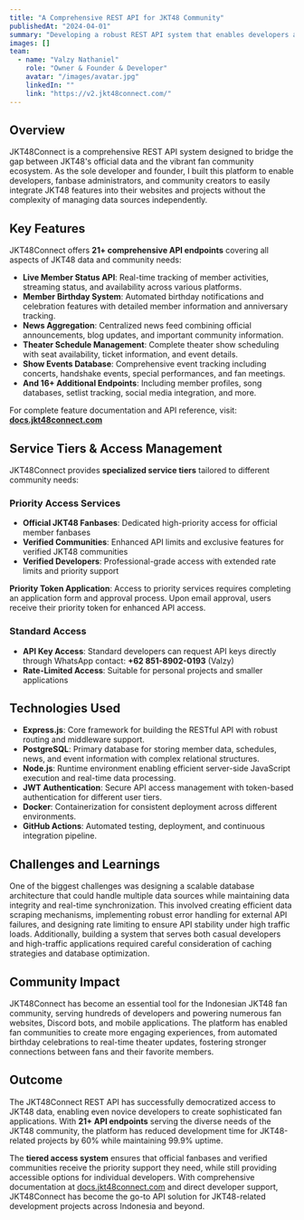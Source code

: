 ```yaml
---
title: "A Comprehensive REST API for JKT48 Community"
publishedAt: "2024-04-01"
summary: "Developing a robust REST API system that enables developers and fan communities to seamlessly integrate JKT48 features into their websites and applications."
images: []
team:
  - name: "Valzy Nathaniel"
    role: "Owner & Founder & Developer"
    avatar: "/images/avatar.jpg"
    linkedIn: ""
    link: "https://v2.jkt48connect.com/"
---
```


## Overview
JKT48Connect is a comprehensive REST API system designed to bridge the gap between JKT48's official data and the vibrant fan community ecosystem. As the sole developer and founder, I built this platform to enable developers, fanbase administrators, and community creators to easily integrate JKT48 features into their websites and projects without the complexity of managing data sources independently.

## Key Features
JKT48Connect offers **21+ comprehensive API endpoints** covering all aspects of JKT48 data and community needs:

- **Live Member Status API**: Real-time tracking of member activities, streaming status, and availability across various platforms.
- **Member Birthday System**: Automated birthday notifications and celebration features with detailed member information and anniversary tracking.
- **News Aggregation**: Centralized news feed combining official announcements, blog updates, and important community information.
- **Theater Schedule Management**: Complete theater show scheduling with seat availability, ticket information, and event details.
- **Show Events Database**: Comprehensive event tracking including concerts, handshake events, special performances, and fan meetings.
- **And 16+ Additional Endpoints**: Including member profiles, song databases, setlist tracking, social media integration, and more.

For complete feature documentation and API reference, visit: **[docs.jkt48connect.com](https://docs.jkt48connect.com)**

## Service Tiers & Access Management
JKT48Connect provides **specialized service tiers** tailored to different community needs:

### Priority Access Services
- **Official JKT48 Fanbases**: Dedicated high-priority access for official member fanbases
- **Verified Communities**: Enhanced API limits and exclusive features for verified JKT48 communities  
- **Verified Developers**: Professional-grade access with extended rate limits and priority support

**Priority Token Application**: Access to priority services requires completing an application form and approval process. Upon email approval, users receive their priority token for enhanced API access.

### Standard Access
- **API Key Access**: Standard developers can request API keys directly through WhatsApp contact: **+62 851-8902-0193** (Valzy)
- **Rate-Limited Access**: Suitable for personal projects and smaller applications

## Technologies Used
- **Express.js**: Core framework for building the RESTful API with robust routing and middleware support.
- **PostgreSQL**: Primary database for storing member data, schedules, news, and event information with complex relational structures.
- **Node.js**: Runtime environment enabling efficient server-side JavaScript execution and real-time data processing.
- **JWT Authentication**: Secure API access management with token-based authentication for different user tiers.
- **Docker**: Containerization for consistent deployment across different environments.
- **GitHub Actions**: Automated testing, deployment, and continuous integration pipeline.

## Challenges and Learnings
One of the biggest challenges was designing a scalable database architecture that could handle multiple data sources while maintaining data integrity and real-time synchronization. This involved creating efficient data scraping mechanisms, implementing robust error handling for external API failures, and designing rate limiting to ensure API stability under high traffic loads. Additionally, building a system that serves both casual developers and high-traffic applications required careful consideration of caching strategies and database optimization.

## Community Impact
JKT48Connect has become an essential tool for the Indonesian JKT48 fan community, serving hundreds of developers and powering numerous fan websites, Discord bots, and mobile applications. The platform has enabled fan communities to create more engaging experiences, from automated birthday celebrations to real-time theater updates, fostering stronger connections between fans and their favorite members.

## Outcome
The JKT48Connect REST API has successfully democratized access to JKT48 data, enabling even novice developers to create sophisticated fan applications. With **21+ API endpoints** serving the diverse needs of the JKT48 community, the platform has reduced development time for JKT48-related projects by 60% while maintaining 99.9% uptime. 

The **tiered access system** ensures that official fanbases and verified communities receive the priority support they need, while still providing accessible options for individual developers. With comprehensive documentation at [docs.jkt48connect.com](https://docs.jkt48connect.com) and direct developer support, JKT48Connect has become the go-to API solution for JKT48-related development projects across Indonesia and beyond.
